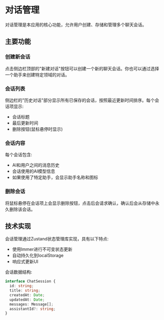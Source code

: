 # 对话管理

对话管理是本应用的核心功能，允许用户创建、存储和管理多个聊天会话。

## 主要功能

### 创建新会话

点击侧边栏顶部的"新建对话"按钮可以创建一个新的聊天会话。你也可以通过选择一个助手来创建特定领域的对话。

### 会话列表

侧边栏的"历史对话"部分显示所有已保存的会话，按照最近更新时间排序。每个会话项显示:
- 会话标题
- 最后更新时间
- 删除按钮(鼠标悬停时显示)

### 会话内容

每个会话包含:
- AI和用户之间的消息历史
- 会话使用的AI模型信息
- 如果使用了特定助手，会显示助手名称和图标

### 删除会话

将鼠标悬停在会话项上会显示删除按钮，点击后会请求确认，确认后会从存储中永久删除该会话。

## 技术实现

会话管理通过Zustand状态管理库实现，具有以下特点:
- 使用Immer进行不可变状态更新
- 自动持久化到localStorage
- 响应式更新UI

会话数据结构:
```typescript
interface ChatSession {
  id: string;
  title: string;
  createdAt: Date;
  updatedAt: Date;
  messages: Message[];
  assistantId?: string;
}
``` 